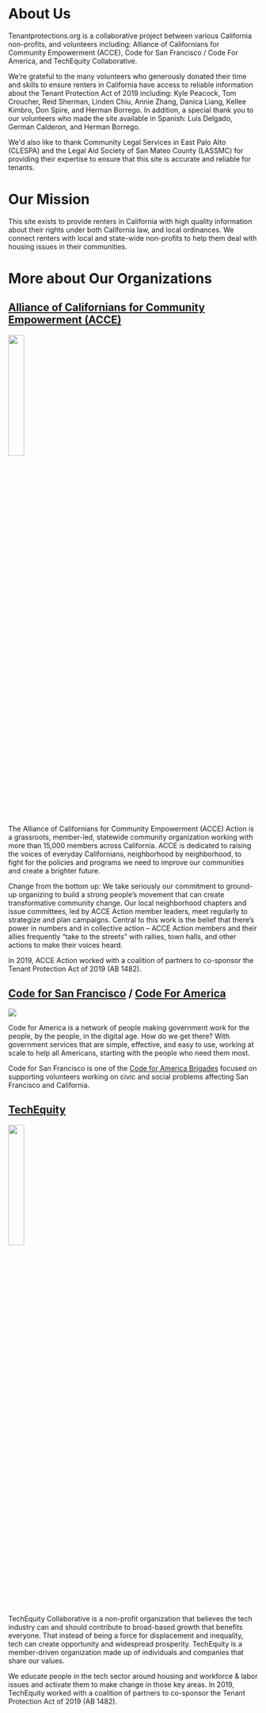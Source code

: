# About Us

Tenantprotections.org is a collaborative project between various California non-profits, and volunteers including: Alliance of Californians for Community Empowerment (ACCE), Code for San Francisco / Code For America, and TechEquity Collaborative.

We’re grateful to the many volunteers who generously donated their time and skills to ensure renters in California have access to reliable information about the Tenant Protection Act of 2019 including: Kyle Peacock, Tom Croucher, Reid Sherman, Linden Chiu, Annie Zhang, Danica Liang, Kellee Kimbro, Don Spire, and Herman Borrego.
In addition, a special thank you to our volunteers who made the site available in Spanish: Luis Delgado, German Calderon, and Herman Borrego.

We'd also like to thank Community Legal Services in East Palo Alto (CLESPA) and the Legal Aid Society of San Mateo County (LASSMC) for providing their expertise to ensure that this site is accurate and reliable for tenants.

# Our Mission

This site exists to provide renters in California with high quality information about their rights under both California law, and local ordinances. We connect renters with local and state-wide non-profits to help them deal with housing issues in their communities.

# More about Our Organizations

## [Alliance of Californians for Community Empowerment (ACCE)](https://www.acceaction.org/)
<img src="/logos/acce-logo.png" width="25%" height="25%" />

The Alliance of Californians for Community Empowerment (ACCE) Action is a grassroots, member-led, statewide community organization working with more than 15,000 members across California. ACCE is dedicated to raising the voices of everyday Californians, neighborhood by neighborhood, to fight for the policies and programs we need to improve our communities and create a brighter future.

Change from the bottom up: We take seriously our commitment to ground-up organizing to build a strong people’s movement that can create transformative community change. Our local neighborhood chapters and issue committees, led by ACCE Action member leaders, meet regularly to strategize and plan campaigns. Central to this work is the belief that there’s power in numbers and in collective action – ACCE Action members and their allies frequently “take to the streets” with rallies, town halls, and other actions to make their voices heard.

In 2019, ACCE Action worked with a coalition of partners to co-sponsor the Tenant Protection Act of 2019 (AB 1482).


## [Code for San Francisco](https://codeforsanfrancisco.org/) / [Code For America](http://codeforamerica.org/)
![](/logos/code-for-sf.png)


Code for America is a network of people making government work for the people, by the people, in the digital age. How do we get there? With government services that are simple, effective, and easy to use, working at scale to help all Americans, starting with the people who need them most.

Code for San Francisco is one of the [Code for America Brigades](https://brigade.codeforamerica.org/) focused on supporting volunteers working on civic and social problems affecting San Francisco and California.

## [TechEquity](https://techequitycollaborative.org/)
<img src="/logos/tech_equity_logo_horizontal.jpg" width="25%" height="25%" />

TechEquity Collaborative is a non-profit organization that believes the tech industry can and should contribute to broad-based growth that benefits everyone. That instead of being a force for displacement and inequality, tech can create opportunity and widespread prosperity. TechEquity is a member-driven organization made up of individuals and companies that share our values.

We educate people in the tech sector around housing and workforce & labor issues and activate them to make change in those key areas. In 2019, TechEquity worked with a coalition of partners to co-sponsor the Tenant Protection Act of 2019 (AB 1482).
